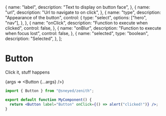 
  {
    name: "label",
    description: "Text to display on button face",
  },
  {
    name: "url",
    description: "Url to navigate to on click",
  },
  {
    name: "type",
    description: "Appearance of the button",
    control: {
      type: "select",
      options: ["hero", "nav"],
    },
  },
  {
    name: "onClick",
    description: "Function to execute when clicked",
    control: false,
  },
  {
    name: "onBlur",
    description: "Function to execute when focus lost",
    control: false,
  },
  {
    name: "selected",
    type: "boolean",
    description: "Selected",
  },
];

<Meta
  title="Components/Button"
  component={Button}
  argTypes={getArgTypes(properties)}
/>

# Button

Click it, stuff happens

<Story name="Default">{args => <Button {...args} />}</Story>

```jsx
import { Button } from "@sneyed/zenith";

export default function MyComponent() {
  return <Button label="Button" onClick={() => alert("clicked!")} />;
}
```

<ArgsTable story="Default" />
